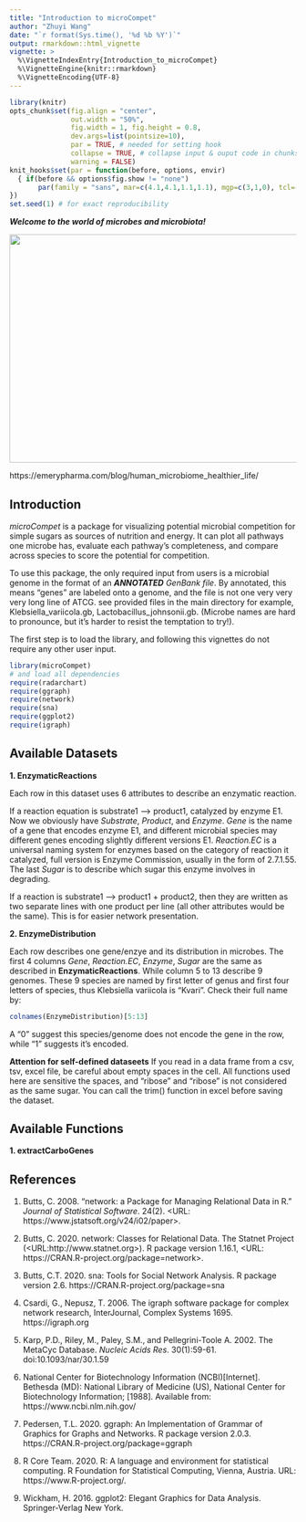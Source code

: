 ```yaml
---
title: "Introduction to microCompet"
author: "Zhuyi Wang"
date: "`r format(Sys.time(), '%d %b %Y')`"
output: rmarkdown::html_vignette
vignette: >
  %\VignetteIndexEntry{Introduction_to_microCompet}
  %\VignetteEngine{knitr::rmarkdown}
  %\VignetteEncoding{UTF-8}
---
```


```r
library(knitr)
opts_chunk$set(fig.align = "center", 
               out.width = "50%",
               fig.width = 1, fig.height = 0.8,
               dev.args=list(pointsize=10),
               par = TRUE, # needed for setting hook 
               collapse = TRUE, # collapse input & ouput code in chunks
               warning = FALSE)
knit_hooks$set(par = function(before, options, envir)
  { if(before && options$fig.show != "none") 
       par(family = "sans", mar=c(4.1,4.1,1.1,1.1), mgp=c(3,1,0), tcl=-0.5)
})
set.seed(1) # for exact reproducibility
```

__*Welcome to the world of microbes and microbiota!*__

<img src="../inst/extdata/microbiome.jpg" height="400px" width="600px"/>

https://emerypharma.com/blog/human_microbiome_healthier_life/

## Introduction
_microCompet_ is a package for visualizing potential microbial competition for simple sugars as sources of nutrition and energy. It can plot all pathways one microbe has, evaluate each pathway's completeness, and compare across species to score the potential for competition. 

To use this package, the only required input from users is a microbial genome in the format of an *__ANNOTATED__ GenBank file*. By annotated, this means "genes" are labeled onto a genome, and the file is not one very very very long line of ATCG. see provided files in the main directory for example, Klebsiella_variicola.gb, Lactobacillus_johnsonii.gb. (Microbe names are hard to pronounce, but it's harder to resist the temptation to try!). 

The first step is to load the library, and following this vignettes do not require any other user input.
```r
library(microCompet)
# and load all dependencies
require(radarchart)
require(ggraph)
require(network)
require(sna)
require(ggplot2)
require(igraph)
```


## Available Datasets
__1. EnzymaticReactions__

Each row in this dataset uses 6 attributes to describe an enzymatic reaction.

If a reaction equation is substrate1 ---> product1, catalyzed by enzyme E1. Now we obviously have *Substrate*, *Product*, and *Enzyme*. *Gene* is the name of a gene that encodes enzyme E1, and different microbial species may different genes encoding slightly different versions E1. *Reaction.EC* is a universal naming system for enzymes based on the category of reaction it catalyzed, full version is Enzyme Commission, usually in the form of 2.7.1.55. The last *Sugar* is to describe which sugar this enzyme involves in degrading.

If a reaction is substrate1 ---> product1 + product2, then they are written as two separate lines with one product per line (all other attributes would be the same). This is for easier network presentation.


__2. EnzymeDistribution__

Each row describes one gene/enzye and its distribution in microbes. The first 4 columns *Gene*, *Reaction.EC*, *Enzyme*, *Sugar* are the same as described in __EnzymaticReactions__. While column 5 to 13 describe 9 genomes. These 9 species are named by first letter of genus and first four letters of species, thus Klebsiella variicola is "Kvari". Check their full name by:
```r
colnames(EnzymeDistribution)[5:13]
```
A "0" suggest this species/genome does not encode the gene in the row, while "1" suggests it's encoded.


__Attention for self-defined dataseets__
If you read in a data frame from a csv, tsv, excel file, be careful about empty spaces in the cell. All functions used here are sensitive the spaces, and "ribose" and "ribose " is not considered as the same sugar. You can call the trim() function in excel before saving the dataset.

## Available Functions
__1. extractCarboGenes__




## References
1. Butts, C. 2008. “network: a Package for Managing Relational Data in R.” _Journal of Statistical Software_. 24(2). <URL: https://www.jstatsoft.org/v24/i02/paper>.

2. Butts, C. 2020. network: Classes for Relational Data. The Statnet Project (<URL:http://www.statnet.org>). R package version 1.16.1, <URL: https://CRAN.R-project.org/package=network>.

3. Butts, C.T. 2020. sna: Tools for Social Network Analysis. R package version 2.6. https://CRAN.R-project.org/package=sna

4. Csardi, G., Nepusz, T. 2006. The igraph software package for complex network research, InterJournal, Complex Systems 1695. https://igraph.org

5. Karp, P.D., Riley, M., Paley, S.M., and Pellegrini-Toole A. 2002. The MetaCyc Database. *Nucleic Acids Res*. 30(1):59-61. doi:10.1093/nar/30.1.59

6. National Center for Biotechnology Information (NCBI)[Internet]. Bethesda (MD): National Library of Medicine (US), National Center for Biotechnology Information; [1988]. Available from: https://www.ncbi.nlm.nih.gov/

7. Pedersen, T.L. 2020. ggraph: An Implementation of Grammar of Graphics for Graphs and Networks. R package version 2.0.3. https://CRAN.R-project.org/package=ggraph

8. R Core Team. 2020. R: A language and environment for statistical computing. R Foundation for Statistical Computing, Vienna, Austria. URL: https://www.R-project.org/.

9. Wickham, H. 2016. ggplot2: Elegant Graphics for Data Analysis. Springer-Verlag New York.

